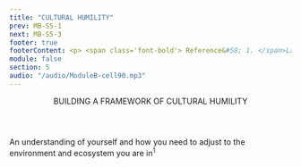 ```yaml
---
title: "CULTURAL HUMILITY"
prev: MB-S5-1
next: MB-S5-3
footer: true
footerContent: <p> <span class='font-bold'> Reference&#58; 1. </span>Landry L. The Importance of Cultivating Cultural Awareness at Work. January 18, 2018. Accessed May 20, 2022. https://www.northeastern.edu/graduate/blog/cultural-awareness-at-work/</p>
module: false
section: 5
audio: "/audio/ModuleB-cell90.mp3"
---
```


<Header>
  BUILDING A FRAMEWORK OF <span className="text-red">CULTURAL HUMILITY</span>
</Header>
<StickyPicture image="/GettyImages-1130948866_FPO _BW.png" secondary>
  <SingleLayout center>
    <p class="font-sans text-2xl 2xl:text-3xl text-ui-text font-medium">
      An understanding of yourself and how you need to adjust to the environment
      and ecosystem you are in<sup>1</sup>
    </p>
    <br />
    <Pic
      src="/Group_326.svg"
      className="w-[215px] h-[190px] 2xl:w-[430px] 2xl:h-[380px] mx-auto"
    />
  </SingleLayout>
</StickyPicture>

